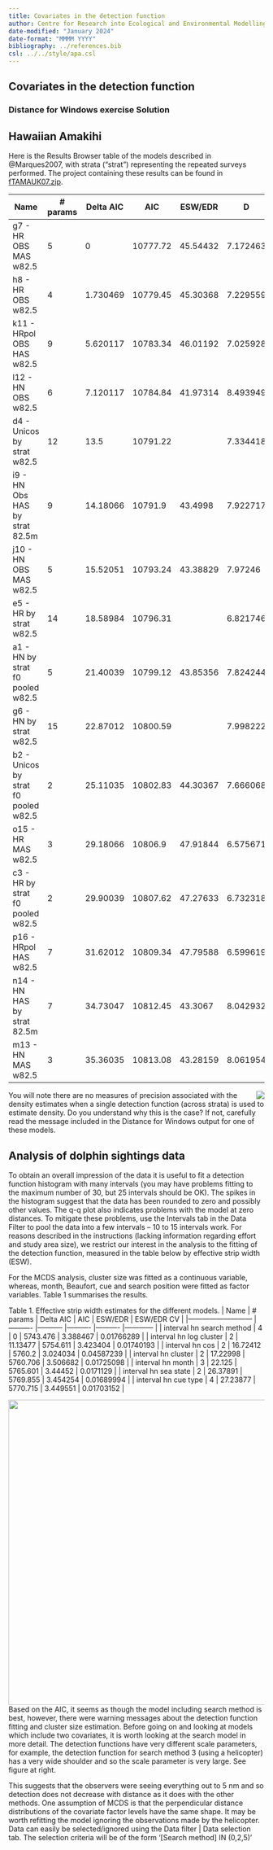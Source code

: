 ```yaml
---
title: Covariates in the detection function
author: Centre for Research into Ecological and Environmental Modelling <br> **University of St Andrews**
date-modified: "January 2024"
date-format: "MMMM YYYY"
bibliography: ../references.bib
csl: ../../style/apa.csl
---
```


:::{.callout-warning collapse=false appearance='default' icon=true}
# Covariates in the detection function
### Distance for Windows exercise Solution
:::


## Hawaiian Amakihi

Here is the Results Browser table of the models described in @Marques2007, with strata ("strat") representing the repeated surveys performed. The project containing these results can be found in [fTAMAUK07.zip](fTAMAUK07.zip).


| Name                                 	| # params 	| Delta AIC 	| AIC      	| ESW/EDR  	| D        	| D LCL    	| D UCL    	| D CV       	|
|--------------------------------------	|----------	|-----------	|----------	|----------	|----------	|----------	|----------	|------------	|
| g7 - HR OBS MAS w82.5                	| 5        	| 0         	| 10777.72 	| 45.54432 	| 7.172463 	|          	|          	|            	|
| h8 - HR OBS w82.5                    	| 4        	| 1.730469  	| 10779.45 	| 45.30368 	| 7.229559 	|          	|          	|            	|
| k11 - HRpol OBS HAS w82.5            	| 9        	| 5.620117  	| 10783.34 	| 46.01192 	| 7.025928 	|          	|          	|            	|
| l12 - HN OBS w82.5                   	| 6        	| 7.120117  	| 10784.84 	| 41.97314 	| 8.493949 	|          	|          	|            	|
| d4 - Unicos by strat w82.5           	| 12       	| 13.5      	| 10791.22 	|          	| 7.334418 	| 6.801114 	| 7.90954  	| 0.03848917 	|
| i9 - HN Obs HAS by strat 82.5m       	| 9        	| 14.18066  	| 10791.9  	| 43.4998  	| 7.922717 	|          	|          	|            	|
| j10 - HN OBS MAS w82.5               	| 5        	| 15.52051  	| 10793.24 	| 43.38829 	| 7.97246  	|          	|          	|            	|
| e5 - HR by strat w82.5               	| 14       	| 18.58984  	| 10796.31 	|          	| 6.821746 	| 5.990242 	| 7.768671 	| 0.06631405 	|
| a1 - HN by strat f0 pooled w82.5     	| 5        	| 21.40039  	| 10799.12 	| 43.85356 	| 7.824244 	| 6.029662 	| 10.15294 	| 0.1333881  	|
| g6 - HN by strat w82.5               	| 15       	| 22.87012  	| 10800.59 	|          	| 7.998222 	| 6.889873 	| 9.284867 	| 0.07605652 	|
| b2 - Unicos by strat f0 pooled w82.5 	| 2        	| 25.11035  	| 10802.83 	| 44.30367 	| 7.666068 	| 7.002776 	| 8.392186 	| 0.04615532 	|
| o15 - HR MAS w82.5                   	| 3        	| 29.18066  	| 10806.9  	| 47.91844 	| 6.575671 	|          	|          	|            	|
| c3 - HR by strat f0 pooled w82.5     	| 2        	| 29.90039  	| 10807.62 	| 47.27633 	| 6.732318 	| 5.960572 	| 7.603986 	| 0.06212176 	|
| p16 - HRpol HAS w82.5                	| 7        	| 31.62012  	| 10809.34 	| 47.79588 	| 6.599619 	|          	|          	|            	|
| n14 - HN HAS by strat 82.5m          	| 7        	| 34.73047  	| 10812.45 	| 43.3067  	| 8.042932 	|          	|          	|            	|
| m13 - HN MAS w82.5                   	| 3        	| 35.36035  	| 10813.08 	| 43.28159 	| 8.061954 	|          	|          	|            	|

<img src="distwinwarning.png" align="right">

You will note there are no measures of precision associated with the density estimates when a single detection function (across strata) is used to estimate density. Do you understand why this is the case? If not, carefully read the message included in the Distance for Windows output for one of these models.

## Analysis of dolphin sightings data

To obtain an overall impression of the data it is useful to fit a detection function histogram with many intervals (you may have problems fitting to the maximum number of 30, but 25 intervals should be OK). The spikes in the histogram suggest that the data has been rounded to zero and possibly other values. The q-q plot also indicates problems with the model at zero distances. To mitigate these problems, use the Intervals tab in the Data Filter to pool the data into a few intervals – 10 to 15 intervals work. For reasons described in the instructions (lacking information regarding effort and study area size), we restrict our interest in the analysis to the fitting of the detection function, measured in the table below by effective strip width (ESW). 

For the MCDS analysis, cluster size was fitted as a continuous variable, whereas, month, Beaufort, cue and search position were fitted as factor variables. Table 1 summarises the results. 

Table 1. Effective strip width estimates for the different models. 
| Name                      	| # params 	| Delta AIC 	| AIC      	| ESW/EDR  	| ESW/EDR CV 	|
|---------------------------	|----------	|-----------	|----------	|----------	|------------	|
| interval hn search method 	|        4 	|         0 	| 5743.476 	| 3.388467 	| 0.01766289 	|
| interval hn log cluster   	|        2 	|  11.13477 	| 5754.611 	| 3.423404 	| 0.01740193 	|
| interval hn cos           	|        2 	|  16.72412 	|   5760.2 	| 3.024034 	| 0.04587239 	|
| interval hn cluster       	|        2 	|  17.22998 	| 5760.706 	| 3.506682 	| 0.01725098 	|
| interval hn month         	|        3 	|    22.125 	| 5765.601 	|  3.44452 	|  0.0171129 	|
| interval hn sea state     	|        2 	|  26.37891 	| 5769.855 	| 3.454254 	| 0.01689994 	|
| interval hn cue type      	|        4 	|  27.23877 	| 5770.715 	| 3.449551 	| 0.01703152 	|

<img src="method3detfn.png" align="right" width=600px>

Based on the AIC, it seems as though the model including search method is best, however, there were warning messages about the detection function fitting and cluster size estimation. Before going on and looking at models which include two covariates, it is worth looking at the search model in more detail. The detection functions have very different scale parameters, for example, the detection function for search method 3 (using a helicopter) has a very wide shoulder and so the scale parameter is very large. See figure at right.

This suggests that the observers were seeing everything out to 5 nm and so detection does not decrease with distance as it does with the other methods. One assumption of MCDS is that the perpendicular distance distributions of the covariate factor levels have the same shape. It may be worth refitting the model ignoring the observations made by the helicopter. Data can easily be selected/ignored using the Data filter \| Data selection tab. The selection criteria will be of the form ‘\[Search method\] IN (0,2,5)’

